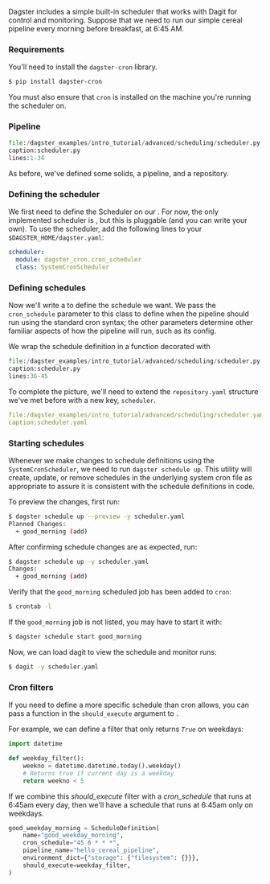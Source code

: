 
Dagster includes a simple built-in scheduler that works with Dagit for
control and monitoring. Suppose that we need to run our simple cereal
pipeline every morning before breakfast, at 6:45 AM.

### Requirements

You'll need to install the `dagster-cron` library.

```bash
$ pip install dagster-cron
```

You must also ensure that `cron` is installed on the machine you're
running the scheduler on.

### Pipeline

```python literalinclude showLines
file:/dagster_examples/intro_tutorial/advanced/scheduling/scheduler.py
caption:scheduler.py
lines:1-34
```

As before, we've defined some solids, a pipeline, and a repository.

### Defining the scheduler

We first need to define the Scheduler on our <PyObject module="dagster.core.instance" object="DagsterInstance" />. For
now, the only implemented scheduler is <PyObject module="dagster_cron" object="SystemCronScheduler"/>,
but this is pluggable (and you can write your own). To use the scheduler, add the following lines to your
`$DAGSTER_HOME/dagster.yaml`:

```yaml
scheduler:
  module: dagster_cron.cron_scheduler
  class: SystemCronScheduler
```

### Defining schedules

Now we'll write a <PyObject module="dagster" object="ScheduleDefinition" /> to
define the schedule we want. We pass the `cron_schedule` parameter to this class to define when the pipeline
should run using the standard cron syntax; the other parameters
determine other familiar aspects of how the pipeline will run, such as
its config.

We wrap the schedule definition in a function decorated with <PyObject module="dagster" object="schedules" displayText="@schedules" />

```python literalinclude showLines startLine=36
file:/dagster_examples/intro_tutorial/advanced/scheduling/scheduler.py
caption:scheduler.py
lines:36-45
```

To complete the picture, we'll need to extend the `repository.yaml`
structure we've met before with a new key, `scheduler`.

```YAML literalinclude
file:/dagster_examples/intro_tutorial/advanced/scheduling/scheduler.yaml
caption:scheduler.yaml
```

### Starting schedules

Whenever we make changes to schedule definitions using the
`SystemCronScheduler`, we need to run `dagster schedule up`. This
utility will create, update, or remove schedules in the underlying
system cron file as appropriate to assure it is consistent with the
schedule definitions in code.

To preview the changes, first run:

```bash
$ dagster schedule up --preview -y scheduler.yaml
Planned Changes:
  + good_morning (add)
```

After confirming schedule changes are as expected, run:

```bash
$ dagster schedule up -y scheduler.yaml
Changes:
  + good_morning (add)
```

Verify that the `good_morning` scheduled job has been added to `cron`:

```bash
$ crontab -l
```

If the `good_morning` job is not listed, you may have to start it with:

```bash
$ dagster schedule start good_morning
```

Now, we can load dagit to view the schedule and monitor runs:

```bash
$ dagit -y scheduler.yaml
```

### Cron filters

If you need to define a more specific schedule than cron allows, you can
pass a function in the `should_execute` argument to <PyObject module="dagster" object="ScheduleDefinition" />.

For example, we can define a filter that only returns _`True`_
on weekdays:

```python
import datetime

def weekday_filter():
    weekno = datetime.datetime.today().weekday()
    # Returns true if current day is a weekday
    return weekno < 5
```

If we combine this _should_execute_ filter with a
_cron_schedule_ that runs at 6:45am every day, then we'll
have a schedule that runs at 6:45am only on weekdays.

```python
good_weekday_morning = ScheduleDefinition(
    name="good_weekday_morning",
    cron_schedule="45 6 * * *",
    pipeline_name="hello_cereal_pipeline",
    environment_dict={"storage": {"filesystem": {}}},
    should_execute=weekday_filter,
)
```
